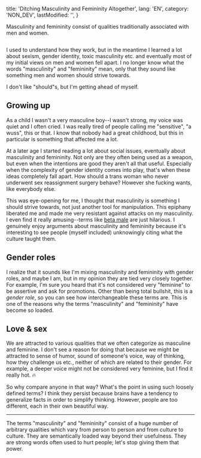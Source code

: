 
  title: 'Ditching Masculinity and Femininity Altogether',
  lang: 'EN',
  category: 'NON_DEV',
  lastModified: '',
}

Masculinity and femininity consist of qualities traditionally associated with men and women.

<Figure>
  <Image
    srcId="sharon-mccutcheon-525234-unsplash_1_i2ngjr"
    originalWidth="5616"
    originalHeight="3744"
  />
  <Caption>
    <UnsplashBadge
      fullName="Sharon McCutcheon"
      userName="sharonmccutcheon"
    />
  </Caption>
</Figure>

I used to understand how they work, but in the meantime I learned a lot about sexism, gender identity, toxic masculinity etc. and eventually most of my initial views on men and women fell apart. I no longer know what the words "masculinity" and "femininity" mean, only that they sound like something men and women should strive towards.

I don't like "should"s, but I'm getting ahead of myself.

## Growing up

As a child I wasn't a very masculine boy--I wasn't strong, my voice was quiet and I often cried. I was really tired of people calling me "sensitive", "a wuss", this or that. I know that nobody had a great childhood, but this in particular is something that affected me a lot.

At a later age I started reading a lot about social issues, eventually about masculinity and femininity. Not only are they often being used as a weapon, but even when the intentions are good they aren't all that useful. Especially when the complexity of gender identity comes into play, that's when these ideas completely fall apart. How should a trans woman who never underwent sex reassignment surgery behave? However she fucking wants, like everybody else.

This was eye-opening for me, I thought that masculinity is something I should strive towards, not just another tool for manipulation. This epiphany liberated me and made me very resistant against attacks on my masculinity. I even find it really amusing--terms like [beta male] are just hilarious. I genuinely enjoy arguments about masculinity and femininity because it's interesting to see people (myself included) unknowingly citing what the culture taught them.

## Gender roles

I realize that it sounds like I'm mixing masculinity and femininity with gender roles, and maybe I am, but in my opinion they are tied very closely together. For example, I'm sure you heard that it's not considered very "feminine" to be assertive and ask for promotions. Other than being total bullshit, this is a _gender role_, so you can see how interchangeable these terms are. This is one of the reasons why the terms "masculinity" and "femininity" have become so loaded.

## Love & sex

We are attracted to various qualities that we often categorize as masculine and feminine. I don't see a reason for doing that because we might be attracted to sense of humor, sound of someone's voice, way of thinking, how they challenge us etc., neither of which are related to their gender. For example, a deeper voice might not be considered very feminine, but I find it really hot. 🔥

So why compare anyone in that way? What's the point in using such loosely defined terms? I think they persist because brains have a tendency to generalize facts in order to simplify thinking. However, people are too different, each in their own beautiful way.

---

The terms "masculinity" and "femininity" consist of a huge number of arbitrary qualities which vary from person to person and from culture to culture. They are semantically loaded way beyond their usefulness. They are strong words often used to hurt people; let's stop giving them that power.

[beta male]: https://en.wikipedia.org/wiki/Beta_male_%28slang%29
